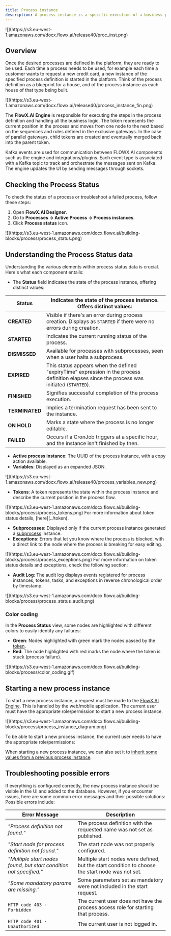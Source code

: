 ```yaml
---
title: Process instance
description: A process instance is a specific execution of a business process that is defined on the FlowX.AI platform. Once a process definition is added to the platform, it can be executed, monitored, and optimized by creating an instance of the definition.
---
```


<Frame>
![](https://s3.eu-west-1.amazonaws.com/docx.flowx.ai/release40/proc_inst.png)
</Frame>

## Overview

Once the desired processes are defined in the platform, they are ready to be used. Each time a process needs to be used, for example each time a customer wants to request a new credit card, a new instance of the specified process definition is started in the platform. Think of the process definition as a blueprint for a house, and of the process instance as each house of that type being built.

<Frame>
![](https://s3.eu-west-1.amazonaws.com/docx.flowx.ai/release40/process_instance_fin.png)
</Frame>


The **FlowX.AI Engine** is responsible for executing the steps in the process definition and handling all the business logic. The token represents the current position in the process and moves from one node to the next based on the sequences and rules defined in the exclusive gateways. In the case of parallel gateways, child tokens are created and eventually merged back into the parent token.

Kafka events are used for communication between FLOWX.AI components such as the engine and integrations/plugins. Each event type is associated with a Kafka topic to track and orchestrate the messages sent on Kafka. The engine updates the UI by sending messages through sockets.

<Card title= "More about Kafka" href="../../platform-overview/frameworks-and-standards/event-driven-architecture-frameworks/intro-to-kafka-concepts">
</Card>

## Checking the Process Status

To check the status of a process or troubleshoot a failed process, follow these steps:

1. Open **FlowX.AI Designer**.
2. Go to **Processes → Active Process → Process instances**.
3. Click **Process status** icon.

<Frame>
![](https://s3.eu-west-1.amazonaws.com/docx.flowx.ai/building-blocks/process/process_status.png)
</Frame>

## Understanding the Process Status data

Understanding the various elements within process status data is crucial. Here's what each component entails:

* The **Status** field indicates the state of the process instance, offering distinct values:

| Status         | Indicates the state of the process instance. Offers distinct values:                                                                        |
| -------------- | ------------------------------------------------------------------------------------------------------------------------------------------- |
| **CREATED**    | Visible if there's an error during process creation. Displays as `STARTED` if there were no errors during creation.                                                  |
| **STARTED**    | Indicates the current running status of the process.                                                                                        |
| **DISMISSED**  | Available for processes with subprocesses, seen when a user halts a subprocess.                                                             |
| **EXPIRED**    | This status appears when the defined "expiryTime" expression in the process definition elapses since the process was initiated (`STARTED`). |
| **FINISHED**   | Signifies successful completion of the process execution.                                                                                   |
| **TERMINATED** | Implies a termination request has been sent to the instance.                                                                                |
| **ON HOLD**    | Marks a state where the process is no longer editable.                                                                                      |
| **FAILED**     | Occurs if a CronJob triggers at a specific hour, and the instance isn't finished by then.                                                   |

* **Active process instance**: The UUID of the process instance, with a copy action available.
* **Variables**: Displayed as an expanded JSON.

<Frame>
![](https://s3.eu-west-1.amazonaws.com/docx.flowx.ai/release40/process_variables_new.png)
</Frame>

* **Tokens**: A token represents the state within the process instance and describe the current position in the process flow.

<Frame>
![](https://s3.eu-west-1.amazonaws.com/docx.flowx.ai/building-blocks/process/process_tokens.png)
</Frame>

<Info>
For more information about token status details, [here](../token).
</Info>

* **Subprocesses**: Displayed only if the current process instance generated a [subprocess](./subprocess) instance.
* **Exceptions**: Errors that let you know where the process is blocked, with a direct link to the node where the process is breaking for easy editing.

<Frame>
![](https://s3.eu-west-1.amazonaws.com/docx.flowx.ai/building-blocks/process/process_exceptions.png)
</Frame>

<Info>
For more information on token status details and exceptions, check the following section:
</Info>

* **Audit Log**: The audit log displays events registered for process instances, tokens, tasks, and exceptions in reverse chronological order by timestamp.

<Frame>
![](https://s3.eu-west-1.amazonaws.com/docx.flowx.ai/building-blocks/process/process_status_audit.png)
</Frame>

<Card title="Audit" href="../../platform-deep-dive/core-extensions/audit">
</Card>

### Color coding

In the **Process Status** view, some nodes are highlighted with different colors to easily identify any failures:

* **Green**: Nodes highlighted with green mark the nodes passed by the [token](../token).
* **Red**: The node highlighted with red marks the node where the token is stuck (process failure).

<Frame>
![](https://s3.eu-west-1.amazonaws.com/docx.flowx.ai/building-blocks/process/color_coding.gif)
</Frame>

## Starting a new process instance

To start a new process instance, a request must be made to the [FlowX.AI Engine](../../platform-deep-dive/core-components/flowx-engine). This is handled by the web/mobile application. The current user must have the appropriate role/permission to start a new process instance.

<Frame>
![](https://s3.eu-west-1.amazonaws.com/docx.flowx.ai/building-blocks/process/process_instance_diagram.png)
</Frame>

To be able to start a new process instance, the current user needs to have the appropriate role/permissions:

<Card title="Configuring access roles for processes" href="../../../setup-guides/flowx-engine-setup-guide/configuring-access-roles-for-processes">
</Card>

When starting a new process instance, we can also set it to [inherit some values from a previous process instance](../../platform-deep-dive/core-components/flowx-engine#orchestration).

## Troubleshooting possible errors

If everything is configured correctly, the new process instance should be visible in the UI and added to the database. However, if you encounter issues, here are some common error messages and their possible solutions:
Possible errors include:

| Error Message                                                      | Description                                                                                      |
| ------------------------------------------------------------------ | ------------------------------------------------------------------------------------------------ |
| *"Process definition not found."*                                  | The process definition with the requested name was not set as published.                         |
| *"Start node for process definition not found."*                   | The start node was not properly configured.                                                      |
| *"Multiple start nodes found, but start condition not specified."* | Multiple start nodes were defined, but the start condition to choose the start node was not set. |
| *"Some mandatory params are missing."*                             | Some parameters set as mandatory were not included in the start request.                         |
| `HTTP code 403 - Forbidden`                                        | The current user does not have the process access role for starting that process.                |
| `HTTP code 401 - Unauthorized`                                     | The current user is not logged in.                                                               |
